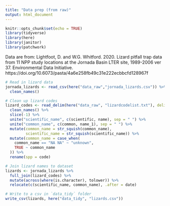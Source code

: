 ```yaml
---
title: "Data prep (from raw)"
output: html_document
---
```


```r
knitr::opts_chunk$set(echo = TRUE)
library(tidyverse)
library(here)
library(janitor)
library(patchwork)
```

Data are from: Lightfoot, D. and W.G. Whitford. 2020. Lizard pitfall trap data from 11 NPP study locations at the Jornada Basin LTER site, 1989-2006 ver 37. Environmental Data Initiative. https://doi.org/10.6073/pasta/4a6e258fb49c31e222ecbbcfd128967f

```r
# Read in lizard data
jornada_lizards <- read_csv(here("data_raw","jornada_lizards.csv")) %>% 
  clean_names()

# Clean up lizard codes
lizard_codes <- read_delim(here("data_raw", "lizardcodelist.txt"), delim = " ", skip = 1) %>% 
  clean_names() %>% 
  slice(-1) %>% 
  unite("scientific_name", c(scientific, name), sep = " ") %>% 
  unite("common_name", c(common, name_1), sep = " ") %>% 
  mutate(common_name = str_squish(common_name),
         scientific_name = str_squish(scientific_name)) %>% 
  mutate(common_name = case_when(
    common_name == "NA NA" ~ "unknown",
    TRUE ~ common_name
  )) %>% 
  rename(spp = code)

# Join lizard names to dataset
lizards <- jornada_lizards %>% 
  full_join(lizard_codes) %>% 
  mutate(across(where(is.character), tolower)) %>% 
  relocate(c(scientific_name, common_name), .after = date)

# Write to a csv in `data_tidy` folder
write_csv(lizards, here("data_tidy", "lizards.csv"))
```

